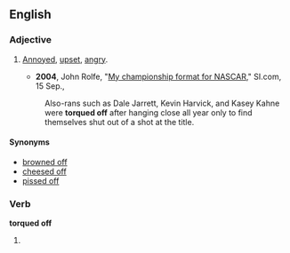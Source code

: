 ==English==

===Adjective===
{{en-adj}}

#{{context|mainly|US|idiom|slang}} [[Annoyed]], [[upset]], [[angry]].
#*'''2004''', John Rolfe, "[http://sportsillustrated.cnn.com/2004/writers/john_rolfe/09/15/nextel.cup/ My championship format for NASCAR]," SI.com, 15 Sep.,
#:Also-rans such as Dale Jarrett, Kevin Harvick, and Kasey Kahne were '''torqued off''' after hanging close all year only to find themselves shut out of a shot at the title.

====Synonyms====
*[[browned off]]
*[[cheesed off]]
*[[pissed off]]

===Verb===
'''torqued off'''

# {{past of|[[torque off]]}}